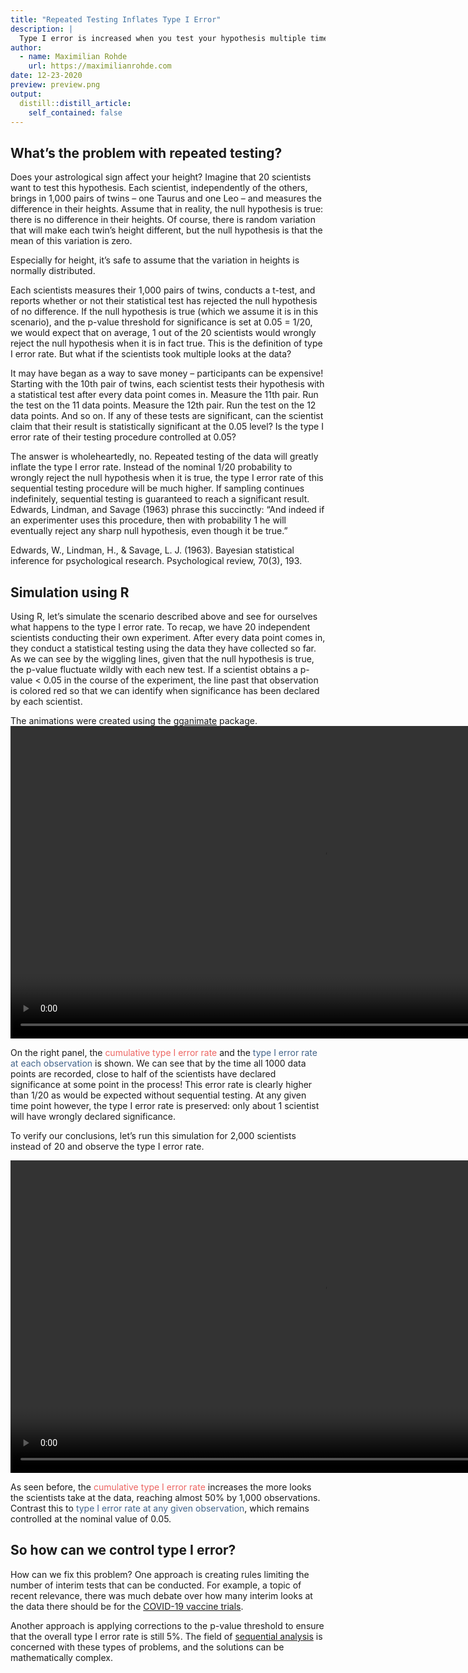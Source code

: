 ```yaml
---
title: "Repeated Testing Inflates Type I Error"
description: |
  Type I error is increased when you test your hypothesis multiple times during the data collection process. Simulations can provide a clear picture of this process.
author:
  - name: Maximilian Rohde
    url: https://maximilianrohde.com
date: 12-23-2020
preview: preview.png
output:
  distill::distill_article:
    self_contained: false
---
```


## What's the problem with repeated testing?
Does your astrological sign affect your height? Imagine that 20 scientists want to test this hypothesis. Each scientist, independently of the others, brings in 1,000 pairs of twins -- one Taurus and one Leo -- and measures the difference in their heights. Assume that in reality, the null hypothesis is true: there is no difference in their heights. Of course, there is random variation that will make each twin's height different, but the null hypothesis is that the mean of this variation is zero.

<aside>
Especially for height, it's safe to assume that the variation in heights is normally distributed.
</aside>

Each scientists measures their 1,000 pairs of twins, conducts a t-test, and reports whether or not their statistical test has rejected the null hypothesis of no difference. If the null hypothesis is true (which we assume it is in this scenario), and the p-value threshold for significance is set at 0.05 = 1/20, we would expect that on average, 1 out of the 20 scientists would wrongly reject the null hypothesis when it is in fact true. This is the definition of type I error rate. But what if the scientists took multiple looks at the data?

It may have began as a way to save money -- participants can be expensive! Starting with the 10th pair of twins, each scientist tests their hypothesis with a statistical test after every data point comes in. Measure the 11th pair. Run the test on the 11 data points. Measure the 12th pair. Run the test on the 12 data points. And so on. If any of these tests are significant, can the scientist claim that their result is statistically significant at the 0.05 level? Is the type I error rate of their testing procedure controlled at 0.05?

The answer is wholeheartedly, no. Repeated testing of the data will greatly inflate the type I error rate. Instead of the nominal 1/20 probability to wrongly reject the null hypothesis when it is true, the type I error rate of this sequential testing procedure will be much higher. If sampling continues indefinitely, sequential testing is guaranteed to reach a significant result. Edwards, Lindman, and Savage (1963) phrase this succinctly: "And indeed if an experimenter uses this procedure, then with probability 1 he will eventually reject any sharp null hypothesis, even though it be true." 

<aside>
Edwards, W., Lindman, H., & Savage, L. J. (1963). Bayesian statistical inference for psychological research. Psychological review, 70(3), 193.
</aside>

## Simulation using R
Using R, let's simulate the scenario described above and see for ourselves what happens to the type I error rate. To recap, we have 20 independent scientists conducting their own experiment. After every data point comes in, they conduct a statistical testing using the data they have collected so far. As we can see by the wiggling lines, given that the null hypothesis is true, the p-value fluctuate wildly with each new test. If a scientist obtains a p-value < 0.05 in the course of the experiment, the line past that observation is colored red so that we can identify when significance has been declared by each scientist.

<aside>
The animations were created using the [gganimate](https://gganimate.com/articles/gganimate.html) package.
</aside>

<video src="pval_anim.mp4" height=500 controls></video>

On the right panel, the <span style="color:#ed6663">cumulative type I error rate</span> and the <span style="color:#43658b">type I error rate at each observation</span> is shown. We can see that by the time all 1000 data points are recorded, close to half of the scientists have declared significance at some point in the process! This error rate is clearly higher than 1/20 as would be expected without sequential testing. At any given time point however, the type I error rate is preserved: only about 1 scientist will have wrongly declared significance.

To verify our conclusions, let's run this simulation for 2,000 scientists instead of 20 and observe the type I error rate.

<video src="pval_2000.mp4" height=500 controls></video>

As seen before, the <span style="color:#ed6663">cumulative type I error rate</span> increases the more looks the scientists take at the data, reaching almost 50% by 1,000 observations. Contrast this to <span style="color:#43658b">type I error rate at any given observation</span>, which remains controlled at the nominal value of 0.05.

## So how can we control type I error?
How can we fix this problem? One approach is creating rules limiting the number of interim tests that can be conducted. For example, a topic of recent relevance, there was much debate over how many interim looks at the data there should be for the [COVID-19 vaccine trials](https://www.fda.gov/media/137926/download).

Another approach is applying corrections to the p-value threshold to ensure that the overall type I error rate is still 5%. The field of [sequential analysis](https://en.wikipedia.org/wiki/Sequential_analysis) is concerned with these types of problems, and the solutions can be mathematically complex.






